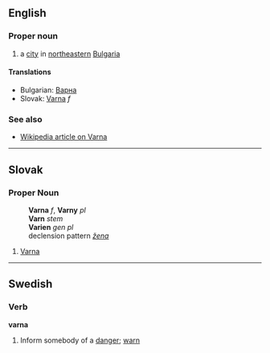 ==English==

===Proper noun===

# a [[city]] in [[northeastern]] [[Bulgaria]]

====Translations====

*Bulgarian: [[Варна]]
*Slovak: [[Varna#Slovak|Varna]] ''f''

===See also===

*[[w:Varna|Wikipedia article on Varna]]

----
== Slovak ==
=== Proper Noun ===
:'''Varna''' ''f'', '''Varny''' ''pl''
:'''Varn''' ''stem''
:'''Varien''' ''gen pl''
:declension pattern ''[[Slovak declension pattern žena|žena]]''
# [[Varna#English|Varna]]
----
==Swedish==
===Verb===
'''varna''' 

# Inform somebody of a [[danger]]; [[warn]]